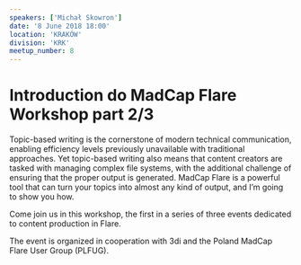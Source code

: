 ```yaml
---
speakers: ['Michał Skowron']
date: '8 June 2018 18:00'
location: 'KRAKÓW'
division: 'KRK'
meetup_number: 8
---
```


# Introduction do MadCap Flare Workshop part 2/3

Topic-based writing is the cornerstone of modern technical communication,
enabling efficiency levels previously unavailable with traditional approaches.
Yet topic-based writing also means that content creators are tasked with
managing complex file systems, with the additional challenge of ensuring that
the proper output is generated. MadCap Flare is a powerful tool that can turn
your topics into almost any kind of output, and I’m going to show you how.

Come join us in this workshop, the first in a series of three events dedicated
to content production in Flare.

The event is organized in cooperation with 3di and the Poland MadCap Flare User
Group (PLFUG).
